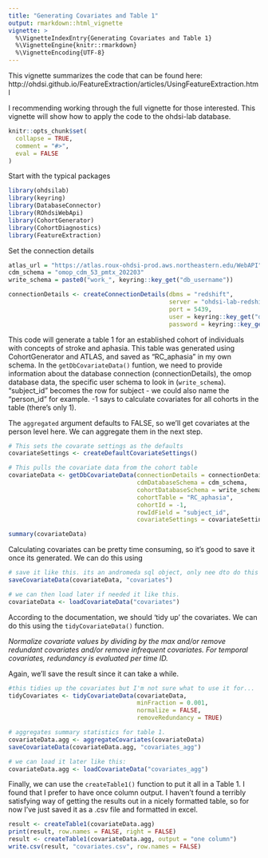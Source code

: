 ```yaml
---
title: "Generating Covariates and Table 1"
output: rmarkdown::html_vignette
vignette: >
  %\VignetteIndexEntry{Generating Covariates and Table 1}
  %\VignetteEngine{knitr::rmarkdown}
  %\VignetteEncoding{UTF-8}
---
```


This vignette summarizes the code that can be found here: http://ohdsi.github.io/FeatureExtraction/articles/UsingFeatureExtraction.html

I recommending working through the full vignette for those interested. This vignette will show how to apply
the code to the ohdsi-lab database.

```r
knitr::opts_chunk$set(
  collapse = TRUE,
  comment = "#>",
  eval = FALSE
)
```

Start with the typical packages

```r
library(ohdsilab)
library(keyring)
library(DatabaseConnector)
library(ROhdsiWebApi)
library(CohortGenerator)
library(CohortDiagnostics)
library(FeatureExtraction)
```

Set the connection details

```r
atlas_url = "https://atlas.roux-ohdsi-prod.aws.northeastern.edu/WebAPI"
cdm_schema = "omop_cdm_53_pmtx_202203"
write_schema = paste0("work_", keyring::key_get("db_username"))

connectionDetails <- createConnectionDetails(dbms = "redshift",
                                             server = "ohdsi-lab-redshift-cluster-prod.clsyktjhufn7.us-east-1.redshift.amazonaws.com/ohdsi_lab",
                                             port = 5439,
                                             user = keyring::key_get("db_username"),
                                             password = keyring::key_get("db_password"))
```

This code will generate a table 1 for an established cohort of individuals with concepts of stroke
and aphasia. This table was generated using CohortGenerator and ATLAS, and saved as "RC_aphasia"
in my own schema. In the `getDbCovariateData()` funtion, we need to provide information about
the database connection (connectionDetails), the omop database data, the specific user schema to
look in (`write_schema`). "subject_id" becomes the row for subject - we could also name the "person_id" for
example. -1 says to calculate covariates for all cohorts in the table (there's only 1). 

The `aggregated` argument defaults to FALSE, so we'll get covariates at the person level here. We can aggregate them in the next step.

```r
# This sets the covarate settings as the defaults
covariateSettings <- createDefaultCovariateSettings()

# This pulls the covariate data from the cohort table
covariateData <- getDbCovariateData(connectionDetails = connectionDetails,
                                    cdmDatabaseSchema = cdm_schema,
                                    cohortDatabaseSchema = write_schema,
                                    cohortTable = "RC_aphasia",
                                    cohortId = -1,
                                    rowIdField = "subject_id", 
                                    covariateSettings = covariateSettings)

summary(covariateData)
```

Calculating covariates can be pretty time consuming, so it's good to save it once its generated. 
We can do this using 
```r
# save it like this. its an andromeda sql object, only nee dto do this once. 
saveCovariateData(covariateData, "covariates")

# we can then load later if needed it like this.
covariateData <- loadCovariateData("covariates")
```

According to the documentation, we should 'tidy up' the covariates. We can do this using the
`tidyCovariateData()` function. 

*Normalize covariate values by dividing by the max and/or remove redundant covariates and/or remove infrequent covariates. For temporal covariates, redundancy is evaluated per time ID.*

Again, we'll save the result since it can take a while. 
```r
#this tidies up the covariates but I'm not sure what to use it for...
tidyCovariates <- tidyCovariateData(covariateData,
                                    minFraction = 0.001,
                                    normalize = FALSE,
                                    removeRedundancy = TRUE)

# aggregates summary statistics for table 1.
covariateData.agg <- aggregateCovariates(covariateData)
saveCovariateData(covariateData.agg, "covariates_agg")

# we can load it later like this:
covariateData.agg <- loadCovariateData("covariates_agg")
```

Finally, we can use the `createTable1()` function to put it all in a Table 1. I found that I prefer
to have once column output. I haven't found a terribly satisfying way of getting the results out 
in a nicely formatted table, so for now I've just saved it as a .csv file and formatted in excel. 

```r
result <- createTable1(covariateData.agg)
print(result, row.names = FALSE, right = FALSE)
result <- createTable1(covariateData.agg, output = "one column")
write.csv(result, "covariates.csv", row.names = FALSE)
```




